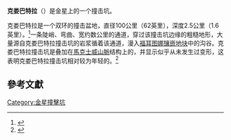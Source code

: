 {{Infobox feature on celestial object
|name        = 克娄巴特拉撞击坑
|image       = Cleopatra crater on Venus.jpg
|image_size  = 200px
|caption     = 克娄巴特拉撞击坑雷达成像图
|type        = 双环的撞击盆地<ref name="Venusian Impact Craters" />
|globe       = 金星
|coordinates = {{coord|65.8|N|7.1|E|globe:venus_type:landmark|display=inline,title}}
|diameter    = {{convert|105|km}}
|eponym      = [[克娄巴特拉七世|克娄巴特拉七世]]
}}
'''克娄巴特拉'''（{{lang-en|Cleopatra}}）是金星上的一个撞击坑。

克娄巴特拉是一个双环的撞击盆地，直径100公里（62英里），深度2.5公里（1.6英里）。<ref name="Venusian Impact Craters">{{cite web | url=http://astro.if.ufrgs.br/solar/vencrate.htm | title=Venusian Impact Craters | publisher=Soler Views | date=1993 | accessdate=2014-04-03 | author=Hamilton, Calvin | archive-date=2015-03-27 | archive-url=https://web.archive.org/web/20150327023336/http://astro.if.ufrgs.br/solar/vencrate.htm | dead-url=no }}</ref>一条陡峭、弯曲、宽约数公里的通道，穿过该撞击坑边缘的粗糙地形，大量源自克娄巴特拉撞击坑的岩浆循着该通道，漫入[[福耳图娜镶嵌地块|福耳图娜镶嵌地块]]中的沟谷。克娄巴特拉撞击坑是叠加在[[馬克士威山脈|馬克士威山脈]]结构上的，并显示似乎从未发生过变形，这表明克娄巴特拉撞击坑相对较为年轻的。<ref>{{Cite web |url=http://photojournal.jpl.nasa.gov/catalog/PIA00149 |title=Catalog Page for PIA00149<!-- Bot generated title --> |accessdate=2014-01-19 |archive-date=2012-07-13 |archive-url=https://archive.today/20120713090312/http://photojournal.jpl.nasa.gov/catalog/PIA00149 |dead-url=no }}</ref>

==參考文獻==
{{reflist}}
{{Venus}}
[[Category:金星撞擊坑|Category:金星撞擊坑]]
{{crater-stub}}